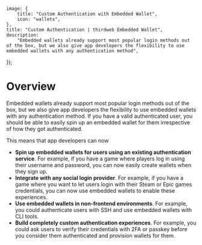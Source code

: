 
	image: {
		title: "Custom Authentication with Embedded Wallet",
		icon: "wallets",
	},
	title: "Custom Authentication | thirdweb Embedded Wallet",
	description:
		"Embedded wallets already support most popular login methods out of the box, but we also give app developers the flexibility to use embedded wallets with any authentication method",
});

# Overview

Embedded wallets already support most popular login methods out of the box, but we also give app developers the flexibility to use
embedded wallets with any authentication method. If you have a valid authenticated user, you should be able to easily spin up an
embedded wallet for them irrespective of how they got authenticated.

<DocImage src={EWSpeedRacer} />

This means that app developers can now

- **Spin up embedded wallets for users using an existing authentication service**. For example, if you have a game where players log in using their username and password, you can now easily create wallets when they sign up.
- **Integrate with any social login provider**. For example, if you have a game where you want to let users login with their Steam or Epic games credentials, you can now use embedded wallets to enable these experiences.
- **Use embedded wallets in non-frontend environments**. For example, you could authenticate users with SSH and use embedded wallets with CLI tools.
- **Build completely custom authentication experiences**. For example, you could ask users to verify their credentials with 2FA or passkey before you consider them authenticated and provision wallets for them.
